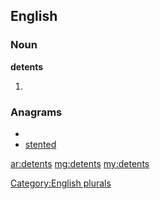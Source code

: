 ==English==

===Noun===
'''detents'''

# {{plural of|[[detent]]}}

===Anagrams===
* {{alphagram|deenstt}}
* [[stented#English|stented]]


[[Category:English plurals]]

[[ar:detents]]
[[mg:detents]]
[[my:detents]]
